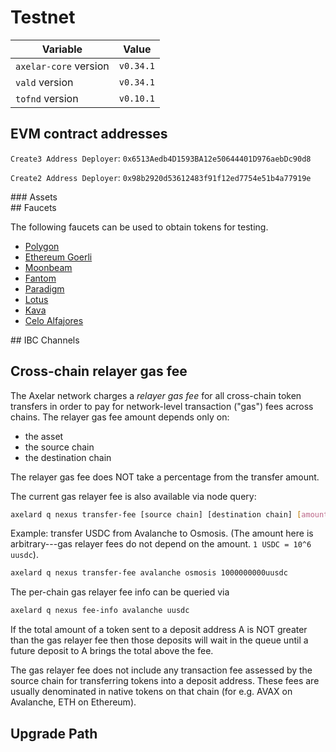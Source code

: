 # Testnet


| Variable              | Value     |
| --------------------- | --------- |
| `axelar-core` version | `v0.34.1` |
| `vald` version        | `v0.34.1` |
| `tofnd` version       | `v0.10.1` |

## EVM contract addresses

<div className="space-y-1 mt-4">
  <EVMChains client:only environment="testnet" />

`Create3 Address Deployer`: `0x6513Aedb4D1593BA12e50644401D976aebDc90d8`

`Create2 Address Deployer`: `0x98b2920d53612483f91f12ed7754e51b4a77919e`

</div>

<div className="space-y-1 mt-4">
  ### Assets
  <EVMAssets client:only environment="testnet" />
</div>

<div className="space-y-1 mt-4">
  ## Faucets

  The following faucets can be used to obtain tokens for testing.

  - [Polygon](https://mumbaifaucet.com/)
  - [Ethereum Goerli](https://goerlifaucet.com/)
  - [Moonbeam](https://faucet.moonbeam.network/)
  - [Fantom](https://faucet.fantom.network/)
  - [Paradigm](https://faucet.paradigm.xyz/)
  - [Lotus](https://faucet.calibration.fildev.network/)
  - [Kava](https://faucet.kava.io/)
  - [Celo Alfajores](https://faucet.celo.org/alfajores)
</div>

<div className="space-y-1 mt-4">
  ## IBC Channels
  <IBCChannels client:only environment="testnet" />
</div>

## Cross-chain relayer gas fee

The Axelar network charges a _relayer gas fee_ for all cross-chain token transfers in order to pay for network-level transaction ("gas") fees across chains.
The relayer gas fee amount depends only on:

- the asset
- the source chain
- the destination chain

<Callout emoji="💡">
  The relayer gas fee does NOT take a percentage from the transfer amount.
</Callout>

<div className="space-y-1 mt-4">
  <TransferFeeCalculator client:only environment="testnet" />
</div>

The current gas relayer fee is also available via node query:

```bash
axelard q nexus transfer-fee [source chain] [destination chain] [amount]
```

Example: transfer USDC from Avalanche to Osmosis. (The amount here is arbitrary---gas relayer fees do not depend on the amount. `1 USDC = 10^6 uusdc`).

```bash
axelard q nexus transfer-fee avalanche osmosis 1000000000uusdc
```

The per-chain gas relayer fee info can be queried via

```bash
axelard q nexus fee-info avalanche uusdc
```

If the total amount of a token sent to a deposit address A is NOT greater than the gas relayer fee
then those deposits will wait in the queue until a future deposit to A brings the total above the fee.

The gas relayer fee does not include any transaction fee assessed by the source chain for transferring tokens into a deposit address. These fees are usually denominated in native tokens on that chain (for e.g. AVAX on Avalanche, ETH on Ethereum).

## Upgrade Path

<UpgradePathTestnet />

